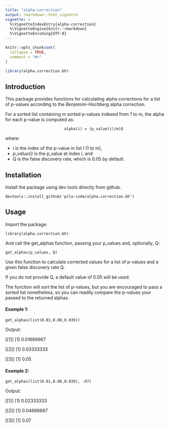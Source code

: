 ```yaml
---
title: "alpha-correction"
output: rmarkdown::html_vignette
vignette: >
  %\VignetteIndexEntry{alpha-correction}
  %\VignetteEngine{knitr::rmarkdown}
  %\VignetteEncoding{UTF-8}
---
```


```r
knitr::opts_chunk$set(
  collapse = TRUE,
  comment = "#>"
)
```

```r
library(alpha.correction.bh)
```

## Introduction

This package provides functions for calculating alpha corrections for a list of p-values according to the _Benjamini-Hochberg_ alpha correction.

For a sorted list containing m sorted p-values indexed from 1 to m, the alpha for each p-value is computed as:

                              alpha(i) = (p_value(i)/m)Q

where:

- _i_ is the index of the p-value in list _l_ (1 to m),
- _p_value(i)_ is the p_value at index i, and 
- Q is the false discovery rate, which is 0.05 by default.

## Installation

Install the package using dev tools directly from github.

`devtools::install_github('pcla-code/alpha.correction.bh')`

## Usage

Import the package:

`library(alpha.correction.bh)`


And call the get_alphas function, passing your p_values and, optionally, Q:

`get_alphas(p_values, Q)`

Use this function to calculate corrected values for a list of p-values and a given false discovery rate Q.

If you do not provide Q, a default value of 0.05 will be used.

The function will sort the list of p-values, but you are encouraged to pass a sorted list nonetheless, so you can readily compare the p-values your passed to the returned alphas.

#### Example 1:

`get_alphas(list(0.01,0.08,0.039))`

Output:

[[1]]
[1] 0.01666667

[[2]]
[1] 0.03333333

[[3]]
[1] 0.05

#### Example 2:

`get_alphas(list(0.01,0.08,0.039), .07)`


Output:

[[1]]
[1] 0.02333333

[[2]]
[1] 0.04666667

[[3]]
[1] 0.07